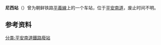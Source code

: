 {{unreferenced|time=2015-02-04T16:03:56+00:00}}
{{朝鮮半島車站資訊
|公司色 = black
|文字色 = 
|站名 = 尼西站
|圖片 = 
|pxl = 
|圖片說明 =
|前一站 = [[肃川站|肃川]]
|前一站距離 = 
|後一站距離 =
|後一站 = [[文德站_(平安南道)|文德]]
|所屬路線 = [[平義線|平義線]]
|距離 = 
|起點站 = [[平壤站|平壤]]
|諺文 = 니서역
|朝鮮漢字 = 尼西驛
|文觀部式 = Niseo-yeok
|馬-賴式 = Nisŏ-yŏk
|副站名 = 
|車站編號 = 
|停站路線數 = 
|所屬公司 = [[朝鮮民主主義人民共和國鐵道省|朝鮮民主主義人民共和國鐵道省]]
|所在地 =[[平安南道|平安南道]]
|車站構造 = 地面车站
|月台配置 = 
|啟用年月日 = 
|廢站年月日 = 
|上下車人次 = 
|統計年度 = 
|轉車 = 
|備註 = 
|全寬備註 = 
}}

'''尼西站'''（{{kor|諺=니서역|漢=尼西驛|羅=Nisŏ yŏk|f=y}}）曾为朝鲜铁路[[平義線|平義線]]上的一个车站，位于[[平安南道|平安南道]]，废止时间不明。

==参考资料==
{{reflist}}

{{平義線}}

[[分类:平安南道鐵路廢站|分类:平安南道鐵路廢站]]